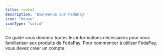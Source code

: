```yaml
---
title: route3
description: 'Bienvenue sur FedaPay!'
icon: "house"
iconType: "solid"
---
```


Ce guide vous donnera toutes les informations nécessaires pour vous familiariser aux produits de FedaPay. Pour commencer à utiliser FedaPay, vous devez créer un compte.